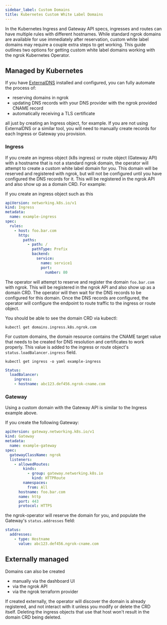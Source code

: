 ```yaml
---
sidebar_label: Custom Domains
title: Kubernetes Custom White Label Domains
---
```


In the Kubernetes Ingress and Gateway API specs, ingresses and routes can have multiple rules with different hostnames. 
While standard ngrok domains are available for use immediately after reservation, custom white label domains may require a couple extra steps to get working.
This guide outlines two options for getting custom white label domains working with the ngrok Kubernetes Operator.

## Managed by Kubernetes

If you have [ExternalDNS](https://github.com/kubernetes-sigs/external-dns) installed and configured, you can fully automate the process of:

* reserving domains in ngrok
* updating DNS records with your DNS provider with the ngrok provided CNAME record
* automatically receiving a TLS certificate

all just by creating an Ingress object, for example. 
If you are not using ExternalDNS or a similar tool, you will need to manually create records for each Ingress or Gateway you provision.

### Ingress

If you create an ingress object (k8s ingress) or route object (Gateway API) with a hostname that is not a standard ngrok domain, the operator will attempt to create a custom white label domain for you. 
This domain will be reserved and registered with ngrok, but will not be configured until you have configured the DNS records for it. 
This will be registered in the ngrok API and also show up as a domain CRD. 
For example:

If you create an ingress object such as this

```yaml
apiVersion: networking.k8s.io/v1
kind: Ingress
metadata:
  name: example-ingress
spec:
  rules:
    - host: foo.bar.com
      http:
        paths:
          - path: /
            pathType: Prefix
            backend:
              service:
                name: service1
                port:
                  number: 80
```

The operator will attempt to reserve and register the domain `foo.bar.com` with ngrok. 
This will be registered in the ngrok API and also show up as a domain CRD. 
The operator will then wait for the DNS records to be configured for this domain. 
Once the DNS records are configured, the operator will configure the endpoint to route traffic to the ingress or route object.

You should be able to see the domain CRD via kubectl:

```shell
kubectl get domains.ingress.k8s.ngrok.com
```

For custom domains, the domain resource contains the CNAME target value that needs to be created for DNS resolution and certificates to work properly.
This value is added to the ingress or route object's `status.loadBalancer.ingress` field.

`kubectl get ingress -o yaml example-ingress`

```yaml
Status:
  loadBalancer:
    ingress:
    - hostname: abc123.def456.ngrok-cname.com
```

### Gateway

Using a custom domain with the Gateway API is similar to the Ingress example above.

If you create the following Gateway:

```yaml
apiVersion: gateway.networking.k8s.io/v1
kind: Gateway
metadata:
  name: example-gateway
spec:
  gatewayClassName: ngrok
  listeners:
    - allowedRoutes:
        kinds:
          - group: gateway.networking.k8s.io
            kind: HTTPRoute
        namespaces:
          from: All
      hostname: foo.bar.com
      name: http
      port: 443
      protocol: HTTPS
```

the ngrok-operator will reserve the domain for you, and populate the Gateway's `status.addresses` field:

```yaml
status:
  addresses:
    - type: Hostname
      value: abc123.def456.ngrok-cname.com
```

## Externally managed

Domains can also be created

- manually via the dashboard UI
- via the ngrok API
- via the ngrok terraform provider

If created externally, the operator will discover the domain is already registered, and not interact with it unless you modify or delete the CRD itself.
Deleting the ingress objects that use that host won't result in the domain CRD being deleted.
